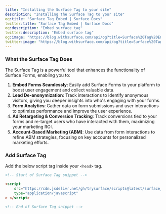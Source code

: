 ```yaml
---
title: "Installing the Surface Tag to your site"
description: "Installing the Surface Tag to your site"
og:title: "Surface Tag Embed | Surface Docs"
twitter:title: "Surface Tag Embed | Surface Docs"
og:description: "Embed surface tag"
twitter:description: "Embed surface tag"
og:image: "https://blog.withsurface.com/api/og?title=Surface%20Tag%20Embed"
twitter:image: "https://blog.withsurface.com/api/og?title=Surface%20Tag%20Embed"
---
```


### What the Surface Tag Does 

The Surface Tag is a powerful tool that enhances the functionality of Surface Forms, enabling you to:

1. **Embed Forms Seamlessly**: Easily add Surface Forms to your platform to boost user engagement and collect valuable data. 
2. **Lead De-anonymization**: Track interactions to identify anonymous visitors, giving you deeper insights into who&apos;s engaging with your forms.
3. **Form Analytics**: Gather data on form submissions and user interactions to optimize performance and improve the user experience.
4. **Ad Retargeting & Conversion Tracking**: Track conversions tied to your forms and re-target users who have interacted with them, maximizing your marketing ROI. 
5. **Account-Based Marketing (ABM)**: Use data from form interactions to refine ABM strategies, focusing on key accounts for personalized marketing efforts.

### Add Surface Tag

Add the below script tag inside your `<head>` tag.

```HTML
<!-- Start of Surface Tag snippet -->

<script
    src="https://cdn.jsdelivr.net/gh/trysurface/scripts@latest/surface_tag.js"
    type="application/javascript"
> </script>

<!-- End of Surface Tag snippet -->
```

